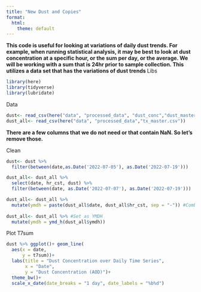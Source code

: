 ```yaml
---
title: "New Dust and Copies"
format:
  html:
    theme: default
---
```

**This code is useful for looking at variations of daily dust trends. For example, when running statistical analysis, it may be best to look at dust concentration at a specific hour, or the sum per day, or the average. We will be working with a sum that is 24hr prior to sample collection. This utilizes a data set that has the variations of dust trends **
Libs
```r
library(here)
library(tidyverse)
library(lubridate)
```


Data
```r
dust<- read_csv(here("data", "processed_data", "dust_conc","dust_master.csv")) 
dust_all<- read_csv(here("data", "processed_data","tx_master.csv")) 
```
**There are a few columns that we do not need or that contain NaN. So let's remove those.**

Clean
```r
dust<- dust %>%
  filter(between(date,as.Date('2022-07-05'), as.Date('2022-07-19')))

dust_all<- dust_all %>%
  select(date, hr_cst, dust) %>%
  filter(between(date, as.Date('2022-07-07'), as.Date('2022-07-19'))) 

dust_all<- dust_all %>%
  mutate(ymdh = paste(dust_all$date, dust_all$hr_cst, sep = "-")) #Combines Hour and Date
  
dust_all<- dust_all %>% #Set as YMDH
  mutate(ymdh = ymd_h(dust_all$ymdh))
```

Plot T7sum
```r
dust %>% ggplot()+ geom_line(
  aes(x = date,
      y = t7sum))+
  labs(title = "Dust Concentration over Daily Time Series",
       x = "Date",
       y = "Dust Concentration (AOD)")+
  theme_bw()+
  scale_x_date(date_breaks = "1 day", date_labels = "%b%d")
```




